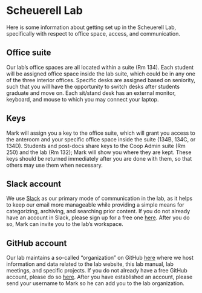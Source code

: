 # Scheuerell Lab 

<p></p>

Here is some information about getting set up in the Scheuerell Lab, specifically with respect to office space, access, and communication.

## Office suite

Our lab's office spaces are all located within a suite (Rm 134). Each student will be assigned office space inside the lab suite, which could be in any one of the three interior offices. Specific desks are assigned based on seniority, such that you will have the opportunity to switch desks after students graduate and move on. Each sit/stand desk has an external monitor, keyboard, and mouse to which you may connect your laptop.

## Keys

Mark will assign you a key to the office suite, which will grant you access to the anteroom and your specific office space inside the suite (134B, 134C, or 134D). Students and post-docs share keys to the Coop Admin suite (Rm 250) and the lab (Rm 132); Mark will show you where they are kept. These keys should be returned immediately after you are done with them, so that others may use them when necessary.

## Slack account

We use [Slack](https://scheuerell-lab.slack.com) as our primary mode of communication in the lab, as it helps to keep our email more manageable while providing a simple means for categorizing, archiving, and searching prior content. If you do not already have an account in Slack, please sign up for a free one [here](https://slack.com/get-started#/create). After you do so, Mark can invite you to the lab's workspace.

## GitHub account

Our lab maintains a so-called "organization" on GitHub [here](https://github.com/scheuerell-lab) where we host information and data related to the lab website, this lab manual, lab meetings, and specific projects. If you do not already have a free GitHub account, please do so [here](https://github.com/signup?ref_cta=Sign+up&ref_loc=header+logged+out&ref_page=%2F&source=header-home). After you have established an account, please send your username to Mark so he can add you to the lab organization.

